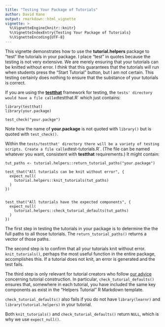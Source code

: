 ```yaml
---
title: "Testing Your Package of Tutorials"
author: David Kane
output: rmarkdown::html_vignette
vignette: >
  %\VignetteEngine{knitr::knitr}
  %\VignetteIndexEntry{Testing Your Package of Tutorials}
  %\VignetteEncoding{UTF-8}
---
```


This vignette demonstrates how to use the **tutorial.helpers** package to "test" the tutorials in your package. I place "test" in quotes because the testing is not very extensive. We are merely ensuring that your tutorials can be knitted without error. I *think* that this guarantees that the tutorials will run when students press the "Start Tutorial" button, but I am not certain. This testing certainly does nothing to ensure that the substance of your tutorials is correct.

If you are using the [**testthat**](https://testthat.r-lib.org/) framework for testing, the `tests' directory would have a file called `testthat.R` which just contains:

````
library(testthat)
library(your.package)

test_check("your.packge")
````

Note how the name of **your.package** is not quoted with `library()` but is quoted with `test_check()`.

Within the `tests/testthat' directory there will be a variety of testing scripts. Create a file called `test-tutorials.R`. (The file can be named whatever you want, consistent with **testthat** requirements.) It might contain:

````
tut_paths <- tutorial.helpers::return_tutorial_paths("your.package")

test_that("All tutorials can be knit without error", {
  expect_null(
    tutorial.helpers::knit_tutorials(tut_paths)
  )
})


test_that("All tutorials have the expected components", {
  expect_null(
    tutorial.helpers::check_tutorial_defaults(tut_paths)
  )
})
````

The first step in testing the tutorials in your package is to determine the the full paths to all those tutorials. The `return_tutorial_paths()` returns a vector of those paths.

The second step is to confirm that all your tutorials knit without error. `knit_tutorials()`, perhaps the most useful function in the entire package, accomplishes this. If a tutorial does not knit, an error is generated and the test fails.

The third step is only relevant for tutorial creators who follow [our advice](instructions.html) concerning tutorial construction. In particular, `check_tutorial_defaults()` ensures that, somewhere in each tutorial, you have included the same key components as exist in the "Helpers Tutorial" R Markdown template.

`check_tutorial_defaults()` also fails if you do not have `library(learnr)` and `library(tutorial.helpers)` in your tutorial. 

Both `knit_tutorials()` and `check_tutorial_defaults()` return `NULL`, which is why we use `expect_null()`.

